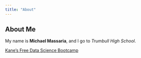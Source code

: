 ```yaml
---
title: "About"
---
```

## About Me
My name is **Michael Massaria**, and I go to *Trumbull High School*.

[Kane's Free Data Science Bootcamp](https://bootcamp.davidkane.info)
